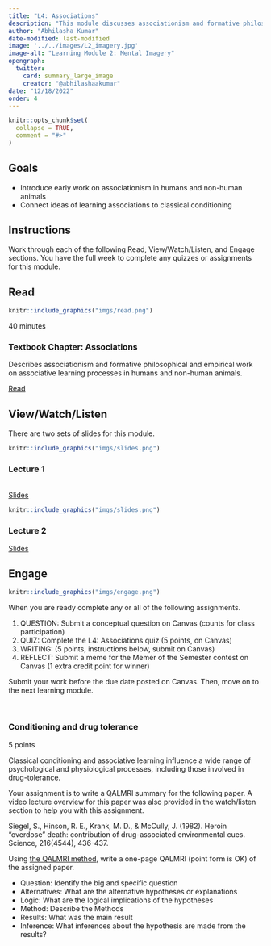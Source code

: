 ```yaml
---
title: "L4: Associations"
description: "This module discusses associationism and formative philosophical and empirical work on associative learning processes in humans and non-human animals."
author: "Abhilasha Kumar"
date-modified: last-modified
image: '../../images/L2_imagery.jpg'
image-alt: "Learning Module 2: Mental Imagery"
opengraph:
  twitter:
    card: summary_large_image
    creator: "@abhilashaakumar"
date: "12/18/2022"
order: 4
---
```


```r
knitr::opts_chunk$set(
  collapse = TRUE,
  comment = "#>"
)
```

## Goals

- Introduce early work on associationism in humans and non-human animals
- Connect ideas of learning associations to classical conditioning


## Instructions 

Work through each of the following Read, View/Watch/Listen, and Engage sections. You have the full week to complete any quizzes or assignments for this module.

## Read 

:::::{.card .border .border-2 .border-info .mb-3}
:::: {.grid .g-0}
::: {.g-col-3}
:::: {.card-body}

```r
knitr::include_graphics("imgs/read.png")
```

40 minutes

::::
:::

::: {.g-col-9}
:::: {.card-body}
### Textbook Chapter: Associations

Describes associationism and formative philosophical and empirical work on associative learning processes in humans and non-human animals.

<a class="btn btn-outline-info" href="https://teaching-cognition.github.io/cognition/textbook/C5_Associations.html" role="button">Read</a>
::::
:::
::::
:::::


## View/Watch/Listen {.mt-5}

There are two sets of slides for this module.

:::::{.card .border .border-2 .border-info .mb-3}
:::: {.grid .g-0}
::: {.g-col-3}
:::: {.card-body}

```r
knitr::include_graphics("imgs/slides.png")
```

::::
:::

::: {.g-col-9}
:::: {.card-body}
### Lecture 1
<br>
<a class="btn btn-outline-info" href="https://teaching-cognition.github.io/cognition/slides/L4_associations_1.pdf" role="button">Slides</a>
::::
:::
::::
:::::

:::::{.card .border .border-2 .border-info .mb-3}
:::: {.grid .g-0}
::: {.g-col-3}
:::: {.card-body}

```r
knitr::include_graphics("imgs/slides.png")
```



::::
:::

::: {.g-col-9}
:::: {.card-body}
### Lecture 2

<a class="btn btn-outline-info" href="https://teaching-cognition.github.io/cognition/slides/L4_associations_2.pdf" role="button">Slides</a>

::::
:::
::::
:::::

## Engage {.mt-5}

:::::{.card .border .border-2 .border-info}
:::: {.grid .g-0}
::: {.g-col-3}
:::: {.card-body}

```r
knitr::include_graphics("imgs/engage.png")
```


::::
:::

::: {.g-col-9}
:::: {.card-body}

When you are ready complete any or all of the following assignments.

1. QUESTION: Submit a conceptual question on Canvas (counts for class participation)
3. QUIZ: Complete the L4: Associations quiz (5 points, on Canvas)
3. WRITING: (5 points, instructions below, submit on Canvas)
4. REFLECT: Submit a meme for the Memer of the Semester contest on Canvas (1 extra credit point for winner)


Submit your work before the due date posted on Canvas. Then, move on to the next learning module.
::::
:::
::::
:::::

<br>


### Conditioning and drug tolerance

5 points

Classical conditioning and associative learning influence a wide range of psychological and physiological processes, including those involved in drug-tolerance.

Your assignment is to write a QALMRI summary for the following paper. A video lecture overview for this paper was also provided in the watch/listen section to help you with this assignment.

Siegel, S., Hinson, R. E., Krank, M. D., & McCully, J. (1982). Heroin "overdose" death: contribution of drug-associated environmental cues. Science, 216(4544), 436-437.

Using [the QALMRI method](https://teaching-cognition.github.io/cognition/textbook/C1_What_is_Cognition.html#the-qalmri-method), write a one-page QALMRI (point form is OK) of the assigned paper.

- Question: Identify the big and specific question
- Alternatives: What are the alternative hypotheses or explanations
- Logic: What are the logical implications of the hypotheses
- Method: Describe the Methods
- Results: What was the main result
- Inference: What inferences about the hypothesis are made from the results?






